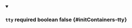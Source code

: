 
<details className="config-field" data-expandable="false" open>
<summary>

### `tty` <span class="config-field-required" data-required="false">required</span> <span class="config-field-type">boolean</span> <span class="config-field-default">false</span> <span class="config-field-enum"></span> {#initContainers-tty}



</summary>



</details>
